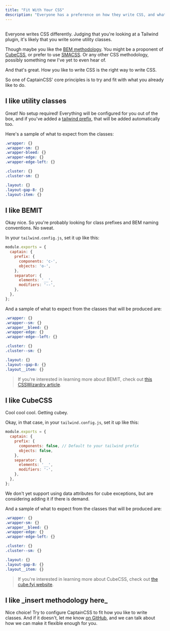 ```yaml
---
title: "Fit With Your CSS"
description: "Everyone has a preference on how they write CSS, and what's right is what you prefer. See how Captain fits with your style"
---
```


## <Heading hidden>Overview</Heading>

Everyone writes CSS differently. Judging that you're looking at a Tailwind plugin, it's likely that you write some utility
classes.

Though maybe you like the [BEM methodology](https://css-tricks.com/bem-101/). You might be a proponent of [CubeCSS](https://cube.fyi), or prefer to use [SMACSS](http://smacss.com/). 
Or any other CSS methodology, possibly something new I've yet to even hear of.

And that's great. How you like to write CSS is the right way to write CSS.

So one of CaptainCSS' core principles is to try and fit with what you already like to do.

## I like utility classes

Great! No setup required! Everything will be configured for you out of the box, and if you've added a
[tailwind prefix](https://tailwindcss.com/docs/configuration#prefix), that will be added automatically too.

Here's a sample of what to expect from the classes:

```css blueLight
.wrapper: {}
.wrapper-sm: {}
.wrapper-bleed: {}
.wrapper-edge: {}
.wrapper-edge-left: {}

.cluster: {}
.cluster-sm: {}

.layout: {}
.layout-gap-8: {}
.layout-item: {}
```

## I like BEMIT

Okay nice. So you're probably looking for class prefixes and BEM naming conventions. No sweat.

In your `tailwind.config.js`, set it up like this:

```js
module.exports = {
  captain: {
    prefix: {
      components: 'c-',
      objects: 'o-',
    },
    separator: {
      elements: '__',
      modifiers: '--',
    },
  },
};
```

And a sample of what to expect from the classes that will be produced are:

```css blueLight
.wrapper: {}
.wrapper--sm: {}
.wrapper__bleed: {}
.wrapper-edge: {}
.wrapper-edge--left: {}

.cluster: {}
.cluster--sm: {}

.layout: {}
.layout--gap-8: {}
.layout__item: {}
```

> If you're interested in learning more about BEMIT, check out 
> [this CSSWizardry article](https://csswizardry.com/2015/08/bemit-taking-the-bem-naming-convention-a-step-further/).

## I like CubeCSS

Cool cool cool. Getting cubey. 

Okay, in that case, in your `tailwind.config.js`, set it up like this:

```js
module.exports = {
  captain: {
    prefix: {
      components: false, // Default to your tailwind prefix
      objects: false,
    },
    separator: {
      elements: '__',
      modifiers: '-',
    },
  },
};
```

We don't yet support using data attributes for cube exceptions, but are considering adding it if there is demand.

And a sample of what to expect from the classes that will be produced are:

```css blueLight
.wrapper: {}
.wrapper-sm: {}
.wrapper__bleed: {}
.wrapper-edge: {}
.wrapper-edge-left: {}

.cluster: {}
.cluster--sm: {}

.layout: {}
.layout-gap-8: {}
.layout__item: {}
```

> If you're interested in learning more about CubeCSS, check out 
> [the cube.fyi website](https://cube.fyi/).

## I like \_insert methodology here\_

Nice choice! Try to configure CaptainCSS to fit how you like to write classes. And if it doesn't, let me know 
[on GitHub](https://github.com/hex-digital/captaincss), and we can talk about how we can make it flexible enough for you.
